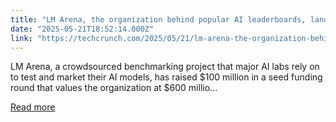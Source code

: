 ```yaml
---
title: "LM Arena, the organization behind popular AI leaderboards, lands $100M"
date: "2025-05-21T18:52:14.000Z"
link: "https://techcrunch.com/2025/05/21/lm-arena-the-organization-behind-popular-ai-leaderboards-lands-100m/"
---
```


LM Arena, a crowdsourced benchmarking project that major AI labs rely on to test and market their AI models, has raised $100 million in a seed funding round that values the organization at $600 millio...

[Read more](https://techcrunch.com/2025/05/21/lm-arena-the-organization-behind-popular-ai-leaderboards-lands-100m/)
